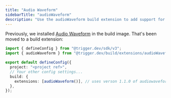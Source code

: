 ```yaml
---
title: "Audio Waveform"
sidebarTitle: "audioWaveform"
description: "Use the audioWaveform build extension to add support for Audio Waveform in your project"
---
```


Previously, we installed [Audio Waveform](https://github.com/bbc/audiowaveform) in the build image. That's been moved to a build extension:

```ts
import { defineConfig } from "@trigger.dev/sdk/v3";
import { audioWaveform } from "@trigger.dev/build/extensions/audioWaveform";

export default defineConfig({
  project: "<project ref>",
  // Your other config settings...
  build: {
    extensions: [audioWaveform()], // uses verson 1.1.0 of audiowaveform by default
  },
});
```
